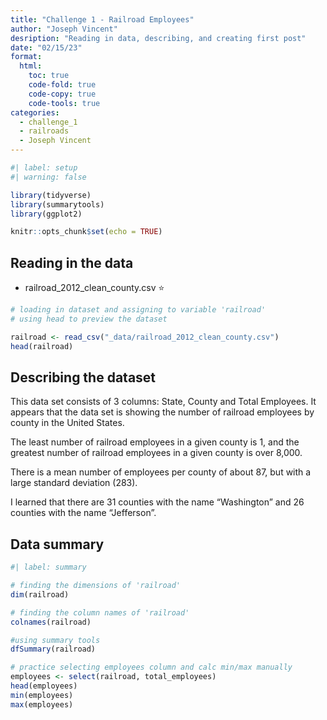 ```yaml
---
title: "Challenge 1 - Railroad Employees"
author: "Joseph Vincent"
desription: "Reading in data, describing, and creating first post"
date: "02/15/23"
format:
  html:
    toc: true
    code-fold: true
    code-copy: true
    code-tools: true
categories:
  - challenge_1
  - railroads
  - Joseph Vincent
---
```


```r
#| label: setup
#| warning: false

library(tidyverse)
library(summarytools)
library(ggplot2)

knitr::opts_chunk$set(echo = TRUE)
```

## Reading in the data

-   railroad_2012_clean_county.csv ⭐

```r
# loading in dataset and assigning to variable 'railroad'
# using head to preview the dataset

railroad <- read_csv("_data/railroad_2012_clean_county.csv")
head(railroad)

```

## Describing the dataset

This data set consists of 3 columns: State, County and Total Employees. It appears that the data set is showing the number of railroad employees by county in the United States. 

The least number of railroad employees in a given county is 1, and the greatest number of railroad employees in a given county is over 8,000. 

There is a mean number of employees per county of about 87, but with a large standard deviation (283).

I learned that there are 31 counties with the name "Washington" and 26 counties with the name "Jefferson".

## Data summary

```r
#| label: summary

# finding the dimensions of 'railroad'
dim(railroad)

# finding the column names of 'railroad'
colnames(railroad)

#using summary tools
dfSummary(railroad)

# practice selecting employees column and calc min/max manually
employees <- select(railroad, total_employees)
head(employees)
min(employees)
max(employees)
```